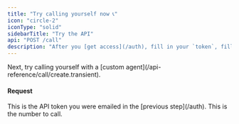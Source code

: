 ```yaml
---
title: "Try calling yourself now 📞"
icon: "circle-2"
iconType: "solid"
sidebarTitle: "Try the API"
api: "POST /call"
description: "After you [get access](/auth), fill in your `token`, fill in your number in `to`, and click `Send Request`. You'll receive a call from Vapi."
---
```


<Tip>
  Next, try calling yourself with a [custom
  agent](/api-reference/call/create.transient).
</Tip>

#### Request

<ParamField body="token" type="string" required>
  This is the API token you were emailed in the [previous step](/auth).
</ParamField>

<ParamField body="to" type="string" required>
  This is the number to call.
</ParamField>
